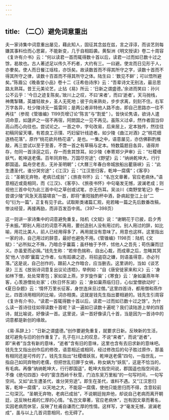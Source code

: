 ```yaml
---
---
---
```

title: （二〇）避免词意重出
---




夫一家诗集中词意重出屡见，藉此知人，固征其念兹在兹，言之谆谆，而谈艺则每嫌其事料俭而心思窘，不能新变，几于自相蹈袭。黄梨洲《明文授读》卷二十周容《复许有介书》云：“何以读君一首而辄得数十首以后，读君一过而如已数十过之馀，曷故也。古人著述足以传久不朽者，大约有三。一曰避。使龙而日见形于人，亦豢矣。使人而日餐江瑶柱，亦饫矣。故读数首而不得其所守之字，读数十首而不得其所守之律，读数十百首而不得其所守之体。陆生曰：‘数见不鲜’；可以悟所避矣。”陈眉公《晚香堂小品》卷十二《汪希伯诗序》云：“吾辈诗文无别法，最忌思路太熟耳。昔王元美论艺，止拈《易》所云：‘日新之谓盛德。’余进而笑曰：孙兴公不云乎：‘今日之迹复陈矣。’故川上之叹，不曰‘来者’，而曰‘逝者’。天马抛栈，神鹰掣鞲，英雄轻故乡，圣人无死地；彼于向来熟处，步步求离，刻刻不住。右军万字各异，杜少陵诗无一篇雷同；是两公者非特他人路不由，即自己思路亦一往不再往”（参观《管锥编》1199页增订论“陈言”与“割爱” ）。皆快论隽语，欲诗人遣词命意，如蘧庐之一宿不再宿，阿閦国之一见不再见。虽陈义过卓，然作者固当仰高山而心向往也。尝试论之。一首之中，字句改易，后来居上，定本独传，然往往初稿同留天壤，有若良工示璞、巧妇留针线迹者。如少陵《曲江对酒》之“桃花细逐杨花落”，原作“桃花欲共杨花语”，是也。一集之中，语意屡见，亦仿佛斟酌推敲，再三尝试以至于至善，不啻一首之有草稿与定本。特数篇题目各异，语得并存，勿同一首涂逭之后，存一而舍其馀耳。如少陵《奉寄郑少尹审》云：“社稷缠妖气，乾坤送老儒。百年同弃物，万国尽穷途”;《野望》云：“纳纳乾坤大，行行郡国遥。扁舟空老去，无补圣明朝”；《大曆三年春白帝城放船出瞿唐峡》云：“此生遭圣代，谁分哭穷途”；《江汉》云：“江汉思归客，乾坤一腐儒”；《客亭》云：“圣朝无弃物，老病已成翁”；《旅夜书怀》云：“名岂文章著，官应老病休。”语意相近或竟相同，而《江汉》、《客亭》、《旅夜书怀》中句毫发无憾，波澜老成；则视他三首中句为此三首中句之草创或试笔，亦无伤耳。吴淡川《南野堂笔记》卷一尝谓少陵“风急天高猿啸哀”一首，即将“重阳独酌杯中酒，卧病起登江上台”二句“衍为一篇”，正复有见于此。试取斯类诸篇汇观，宛若睹一篇之先后数番改稿，惨淡经营，再接再励，而非百发百中焉。（397—398页）

这一则讲一家诗集中的词意避免重复。陆机《文赋》说：“谢朝花于已披，启夕秀于未振。”即别人用过的词意不再用，要创造别人没有用过的。别人用过的辞，如比喻，用花比美人，前人已经用得多了，再用就没有意味了。用意也这样。这里指出一家的诗，自己用过的辞意，最好也避免不用。《管锥编》1198页：陆机《文赋》：“必所拟之不殊，乃暗合乎曩篇；虽杼柚于予怀，怵他人之吾先；苟伤廉而愆义。亦虽爱而必捐。”钱先生称：“若侔色揣称，自出心裁，而成章之后，忽睹其冥契‘他人’亦即‘曩篇’之作者，似有蹈袭之迹，将招盗窃之嫌，则语虽得意，亦必刊落。”这是说，自己创作的，跟前人之作暗合，应当删去。这里讲的，当如《谈艺录》三五《放翁诗词意复出议论违牾》，举例如：“自《唐安徙家来和义》云：‘身如林下僧，处处常寄包；家如梁上燕，岁岁旋作巢’；《寒食》云：‘身如巢燕年年客，心羡游僧处处家’；《秋日怀东湖》云：‘身如巢燕临归日，心似堂僧欲动时’；《夏日杂题》云：‘情怀万里长征客，身世连床旦过僧。”这里四首诗，都用僧和燕作比，四首诗用相同的比喻，词亦相类。这就是钱先生指出要相避的。钱先生引周容《复许有介书》，“读君一首辄得数十首以后，读君一过而如已数十过之馀”。为什么读一首诗往往如得读数十首呢？读一遍如已读数十遍呢？我们读陆游上举的四首诗，就比喻说，好像读一首。这里说，读一首好像读几十首，当是因为一首诗中的词意都是新创的缘故。

《易·系辞上》：“日新之谓盛德。”创作要避免重复，就要求日新。反映新的生活，就可避免与旧的创作重复了。孔子在川上的叹息，不说“来者”，而说“逝者”，即“来者”当含有新的意味，“逝者”含有旧的意味，这里也含有去旧求新的意味吧。钱先生又指出创作后的修改，语意相近或相同，经过修改后的句子胜过原作，那虽有相同还是可传的了。钱先生指出“社稷缠妖氛，乾坤送老儒”四句，一指世乱，一指自己如同弃物的老儒，但把世乱归罪于女祸，称女娲为“妖氛”，这是不恰当的，有毛病。再像“纳纳乾坤大，行行郡国遥”，乾坤大指空间说，郡国遥也指空间说，不像《绝句四首》中的“窗含西岭千秋雪，门泊东吴万里船”的一句写时间，一句写空间。又如“此生遭圣代，谁分哭穷途”。即生在圣代，谁料不遇。又“江汉思归客，乾坤一腐儒”，以天地之大，不能容一腐儒，使他只能思归而不得，含意较前二句深沉。“圣朝无弃物，老病已成翁”，不说朝廷抛弃他，却说自己老病而离开朝廷，这反映杜甫的仁厚的心情。“名岂文章著，官应老病休”，岂有因文章而著名，实因老病而休官，反映了杜甫自谦而仁厚的性情。这样写，才“毫发无憾，波澜老成”，虽与以上几首词意相同，也无碍了。